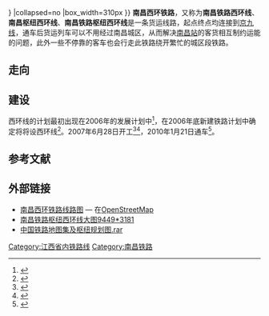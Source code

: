 {{Missing information|1=走向，建设等|time=2021-06-12T04:46:07+00:00}}
{{Infobox rail system-route
|rail_name=南昌西环铁路
|other_name= 
|banner_color=blue
|sec_banner_color=
|logo_filename=
|image_width=250px
|logo_bgcolor=
|logo_note=
|image =201608 Intersection hub of Nanchang Freight Line and Beijing–Kowloon Railway in Xiangtang.jpg
|imagesize= 250px
|caption= 西环线在[[向塘站|向塘站]]北侧从[[京九铁路|京九铁路]]分出
|system_map=
|mapimage_width=200px
|map_bgcolor=
|locale={{PRC}}<br>
[[江西省|江西省]][[南昌市|南昌市]]
|service_type=货运
|start=[[乐化站|乐化站]]<br />[[向塘站|向塘站]]
|begin_operation=2010年1月21日
|end_operation=
|operation_note=
|system_length=61.659 km<ref>{{Cite web |url=http://www.jxnews.com.cn/xxrb/system/2008/03/13/002699706.shtml |title=27亿元打造南昌铁路西环线 |access-date=2013-04-25 |archive-date=2019-07-23 |archive-url=https://web.archive.org/web/20190723223553/http://www.jxnews.com.cn/xxrb/system/2008/03/13/002699706.shtml |dead-url=no }}</ref>
|length_in_operation=
|total_length=
|status=使用中
|line_title=线路
|lines=[[双线铁路|双线]]
|stations=3个
|route_title=线路
|main_route=
|secondary_route=
|branch_route=
|standard=未知
|main_stations=
|ridership=
|fleet_size=
|max_speed=120km/h
|track_gauge={{standard gauge}}（[[标准轨|标准轨]]）
|distance_between_mainlines=
|min_radius=
|max_grade=
|block_signal=未知
|electrified=[[接触网供电|接触网供电]]：50 Hz 25,000V
|depot=
|operator=[[南昌铁路局|南昌铁路局]]
|franchise=
|hq=
|key_person=
|website=
|route_map=
{{BS-table3}}
{{BS5|CONTgq|DSTq|ABZq+r|CONTfq|||[[乐化站|乐化站]]||[[京九铁路|京九铁路]]}}
{{BS5|||STR||||}}
{{BS5||CONTgq|KRZu|CONTfq|||||[[杭长客运专线|杭长客运专线]]}}
{{BS5|||DST||||[[生米站_(铁路)|生米站]]}}
{{BS5|||hKRZWa|||||上跨[[赣江|赣江]]}}
{{BS5||hCONTgq|hKRZhu|hCONTfq|||||[[昌福铁路|昌福铁路]]}}
{{BS5|||hSTRe@f||||||}}
{{BS5|||STR||||||}}
{{BS5|CONTgq|BHFq|ABZqr|CONTfq|||[[向塘站|向塘站]]||[[京九铁路|京九铁路]]}}
{{!}}}
|collapsed=no
|box_width=310px
}}
'''南昌西环铁路'''，又称为'''南昌铁路西环线'''、'''南昌枢纽西环线'''、'''南昌铁路枢纽西环线'''是一条货运线路，起点终点均连接到[[京九线|京九线]]，通车后货运列车可以不用经过南昌城区，从而解决[[南昌站_(江西省)|南昌站]]的客货相互制约运能的问题，此外一些不停靠{{站|南昌}}的客车也会行走此铁路绕开繁忙的城区段铁路。

== 走向 ==

== 建设 ==
西环线的计划最初出现在2006年的发展计划中<ref>{{Cite web |url=http://www.jxnews.com.cn/jxrb/system/2006/02/21/002210099.shtml |title=关于江西省2005年国民经济和社会发展计划执行情况与2006年国民经济和社会发展计划的报告（书面） |access-date=2013-04-25 |archive-date=2019-07-23 |archive-url=https://web.archive.org/web/20190723114647/http://www.jxnews.com.cn/jxrb/system/2006/02/21/002210099.shtml |dead-url=no }}</ref>，在2006年底新建铁路计划中确定将将设西环线<ref>{{Cite web |url=http://www.jxnews.com.cn/jxrb/system/2006/11/23/002378986.shtml |title=我省将新增7条铁路 |access-date=2013-04-25 |archive-date=2019-07-19 |archive-url=https://web.archive.org/web/20190719200952/http://www.jxnews.com.cn/jxrb/system/2006/11/23/002378986.shtml |dead-url=no }}</ref>。2007年6月28日开工<ref>{{Cite web |url=http://jiangxi.jxnews.com.cn/system/2007/06/28/002509435.shtml |title=江西第一条城际铁路—昌九城际铁路今开工(图) |accessdate=2014-07-03 |archive-date=2007-07-01 |archive-url=https://web.archive.org/web/20070701191424/http://jiangxi.jxnews.com.cn/system/2007/06/28/002509435.shtml |dead-url=no }}</ref><ref>{{Cite web |url=http://jiangxi.jxnews.com.cn/system/2007/06/29/002510200.shtml |title=昌九城际铁路昨日开建 |access-date=2014-07-03 |archive-url=https://web.archive.org/web/20140714161943/http://jiangxi.jxnews.com.cn/system/2007/06/29/002510200.shtml |archive-date=2014-07-14 |dead-url=yes }}</ref>，2010年1月21日通车<ref>{{Cite web |url=http://jndsb.jxnews.com.cn/system/2010/01/22/011293846.shtml |title=南昌铁路枢纽西环线正式通车 |access-date=2013-04-25 |archive-date=2014-07-14 |archive-url=https://web.archive.org/web/20140714165802/http://jndsb.jxnews.com.cn/system/2010/01/22/011293846.shtml |dead-url=no }}</ref>。

== 参考文献 ==
{{Reflist|2}}

== 外部链接 ==
*[http://www.openstreetmap.org/?relation=3189506 南昌西环铁路线路图] — 在[[OpenStreetMap|OpenStreetMap]]
* [https://web.archive.org/web/20120722180050/http://bbs.godeyes.cn/showtopic-378176.aspx 南昌铁路枢纽西环线大图9449*3181]
* [http://ishare.iask.sina.com.cn/f/15843498.html 中国铁路地图集及枢纽规划图.rar]{{dead link|date=2017年11月|bot=InternetArchiveBot|fix-attempted=yes}}

{{南昌西环铁路}}
{{江西铁路|Nocat}}
{{中国铁路|Nocat}}

[[Category:江西省内铁路线|Category:江西省内铁路线]]
[[Category:南昌铁路|Category:南昌铁路]]